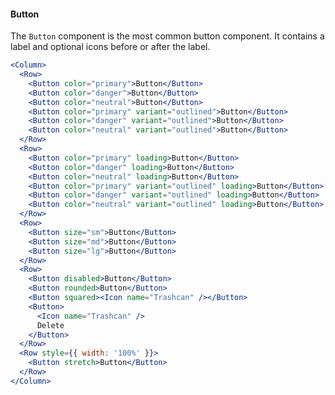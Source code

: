 
#### Button

The `Button` component is the most common button component.
It contains a label and optional icons before or after the label.

```jsx
<Column>
  <Row>
    <Button color="primary">Button</Button>
    <Button color="danger">Button</Button>
    <Button color="neutral">Button</Button>
    <Button color="primary" variant="outlined">Button</Button>
    <Button color="danger" variant="outlined">Button</Button>
    <Button color="neutral" variant="outlined">Button</Button>
  </Row>
  <Row>
    <Button color="primary" loading>Button</Button>
    <Button color="danger" loading>Button</Button>
    <Button color="neutral" loading>Button</Button>
    <Button color="primary" variant="outlined" loading>Button</Button>
    <Button color="danger" variant="outlined" loading>Button</Button>
    <Button color="neutral" variant="outlined" loading>Button</Button>
  </Row>
  <Row>
    <Button size="sm">Button</Button>
    <Button size="md">Button</Button>
    <Button size="lg">Button</Button>
  </Row>
  <Row>
    <Button disabled>Button</Button>
    <Button rounded>Button</Button>
    <Button squared><Icon name="Trashcan" /></Button>
    <Button>
      <Icon name="Trashcan" />
      Delete
    </Button>
  </Row>
  <Row style={{ width: '100%' }}>
    <Button stretch>Button</Button>
  </Row>
</Column>
```

<PropsTable of="Button" />